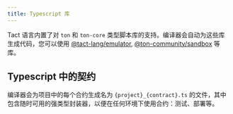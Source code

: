 ```yaml
---
title: Typescript 库
---
```


Tact 语言内置了对 `ton` 和 `ton-core` 类型脚本库的支持。编译器会自动为这些库生成代码，您可以使用 [@tact-lang/emulator](https://github.com/tact-lang/tact-emulator), [@ton-community/sandbox](https://github.com/ton-community/sandbox) 等库。

## Typescript 中的契约

编译器会为项目中的每个合约生成名为 `{project}_{contract}.ts` 的文件，其中包含随时可用的强类型封装器，以便在任何环境下使用合约：测试、部署等。